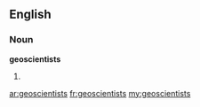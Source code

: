 ==English==

===Noun===
'''geoscientists'''

# {{plural of|geoscientist}}

[[ar:geoscientists]]
[[fr:geoscientists]]
[[my:geoscientists]]